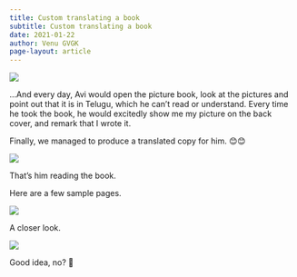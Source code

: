 ```yaml
---
title: Custom translating a book
subtitle: Custom translating a book
date: 2021-01-22
author: Venu GVGK
page-layout: article
---
```


![](qOQXli0.jpg)

...And every day, Avi would open the picture book, look at the pictures and point out that it is in Telugu, which he can't read or understand. Every time he took the book, he would excitedly show me my picture on the back cover, and remark that I wrote it. 

Finally, we managed to produce a translated copy for him. 😊😊

![](JUtO6oW.jpg)

That's him reading the book. 

Here are a few sample pages. 

![](rkc3azU.jpg)

A closer look.

![](PTT3VsE.jpg)

Good idea, no? 🙂


